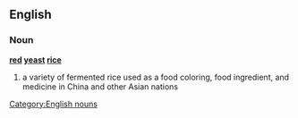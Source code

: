 ==English==
{{wikipedia|Red yeast rice}}
===Noun===
'''[[red]] [[yeast]] [[rice]]'''
#a variety of fermented rice used as a food coloring, food ingredient, and medicine in China and other Asian nations

[[Category:English nouns]]